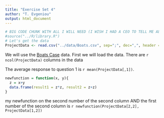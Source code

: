 ```yaml
---
title: "Exercise Set 4"
author: "T. Evgeniou"
output: html_document
---
```


```r
# BIG CODE CHUNK WITH ALL I WILL NEED (I WISH I HAD A CEO TO TELL ME ALL THIS)
#source("../R/library.R")
# Let's get the data
ProjectData <- read.csv("../data/Boats.csv", sep=";", dec=",", header = TRUE)
```


We will use the [Boats Case](http://inseaddataanalytics.github.io/INSEADAnalytics/Boats-A-prerelease.pdf) data. First we will load the data. There are `r ncol(ProjectData)` columns in the data

The average response to question 1 is `r mean(ProjectData[,1])`. 

```r

newfunction = function(x, y){
  z = x+y
  data.frame(result1 = z*z, result2 = z+z)
}
```

my newfunction on the second number of the second column AND the first number of the second column is `r newfunction(ProjectData[2,2], ProjectData[1,2])`




